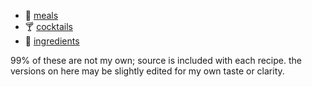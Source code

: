 <section className="content">

- 🍱 [meals](/recipes/meals)
- 🍸 [cocktails](/recipes/cocktails)
- 🛒 [ingredients](/recipes/ingredients)

99% of these are not my own; source is included with each recipe. the versions on here may be slightly edited for my own taste or clarity.

</section>
